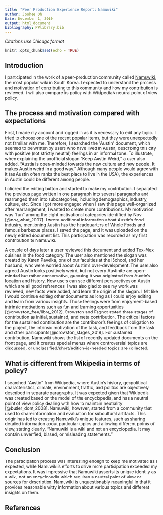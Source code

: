 ```yaml
---
title: "Peer Production Experience Report: Namuwiki"
author: Joohee Oh
Date: December 1, 2019
output: html_document
bibliography: PPlibrary.bib
---
```



_Citations use Chicago format_


```r
knitr::opts_chunk$set(echo = TRUE)
```

## Introduction
I participated in the work of a peer-production community called [Namuwiki](https://namu.wiki/w/%EB%82%98%EB%AC%B4%EC%9C%84%ED%82%A4:%EB%8C%80%EB%AC%B8), the most popular wiki in South Korea. I expected to understand the process and motivation of contributing to this community and how my contribution is reviewed. I will also compare its policy with Wikipedia's neutral point of view policy. 

## The process and motivation compared with expectations
First, I made my account and logged in as it is necessary to edit any topic. I tried to choose one of the recent popular items, but they were unexpectedly not familiar with me. Therefore, I searched the "Austin" document, which seemed to be written by users who have lived in Austin, describing this city with positive (not strictly neutral) feelings in an informal tone. To illustrate, when explaining the unofficial slogan "Keep Austin Weird," a user also added, "Austin is open-minded towards the new culture and new people. It makes Austin weird in a good way." Although many people would agree with it (as Austin often ranks the best place to live in the USA), the experiences in Austin could be different among people.

I clicked the editing button and started to make my contribution. I separated the previous page written in one paragraph into several paragraphs and rearranged them into subcategories, including demographics, industry, culture, etc. Since I got more engaged when I saw this page well-organized after rearrangement, I wanted to create more contributions. My motivation was “fun” among the eight motivational categories identified by Nov [@nov_what_2007]. I wrote additional information about Austin's food industry, mentioning Austin has the headquarters of Whole Foods and famous barbecue places. I saved the page, and it was uploaded on the newly edited document list. This participation was recorded as my first contribution to Namuwiki. 

A couple of days later, a user reviewed this document and added Tex-Mex cuisines in the food category. The user also mentioned the slogan was created by Karen Pavelka, one of our faculties at the iSchool, and her husband, who were worried about Austin's over-development. The user also agreed Austin looks positively weird, but not every Austinite are open-minded but rather conservative, guessing it was originated from Austin's location and history. Now users can see different perspectives on Austin which are all good references. I was also glad to see my work was reviewed, new facts were added, and learn the origin of the slogan. I felt like I would continue editing other documents as long as I could enjoy editing and learn from various insights. Those feelings were from enjoyment-based intrinsic motivations such as fun and learning opportunities [@crowston_free/libre_2012]. Crowston and Fagnot stated three stages of contribution as initial, sustained, and meta contribution. The critical factors for the sustained contribution are the contributor's feelings of obligation to the project, the intrinsic motivation of the task, and feedback from the task and other participants [@crowston_stages_2018]. For sustained contribution, Namuwiki shows the list of recently updated documents on the front page, and it creates special menus where controversial topics are discussed, or unclassified/short/edition-is-needed topics are collected. 

## What is different from Wikipedia in terms of policy?
I searched “Austin” from Wikipedia, where Austin's history, geopolitical characteristics, climate, environment, traffic, and politics are objectively described in separate paragraphs. It was expected given that Wikipedia was created based on the model of the encyclopedia, and has a neutral point of view policy dealing with how to maintain neutrality [@butler_dont_2008]. Namuwiki, however, started from a community that used to share information and evaluation for subcultural artifacts. This origin has led to creating Namuwiki's unique features, such as sharing detailed information about particular topics and allowing different points of view, stating clearly, “Namuwiki is a wiki and not an encyclopedia. It may contain unverified, biased, or misleading statements.”

## Conclusion
The participation process was interesting enough to keep me motivated as I expected, while Namuwiki’s efforts to drive more participation exceeded my expectations. It was impressive that Namuwiki asserts its unique identity as a wiki, not an encyclopedia which requires a neutral point of view or sources for description. Namuwiki is unquestionably meaningful in that it provides reasonable witty information about various topics and different insights on them.

## References

